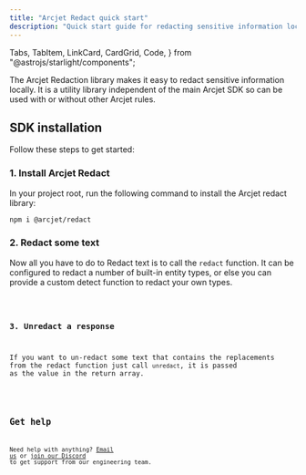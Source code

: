 ```yaml
---
title: "Arcjet Redact quick start"
description: "Quick start guide for redacting sensitive information locally."
---
```


  Tabs,
  TabItem,
  LinkCard,
  CardGrid,
  Code,
} from "@astrojs/starlight/components";

The Arcjet Redaction library makes it easy to redact sensitive information
locally. It is a utility library independent of the main Arcjet SDK so can be
used with or without other Arcjet rules.

<WhatIsArcjet />

## SDK installation

Follow these steps to get started:

### 1. Install Arcjet Redact

In your project root, run the following command to install the Arcjet redact
library:

```bash
npm i @arcjet/redact
```

### 2. Redact some text

Now all you have to do to Redact text is to call the `redact` function. It can
be configured to redact a number of built-in entity types, or else you can
provide a custom detect function to redact your own types.

<Code code={QuickStartRedact} lang="ts" />

### 3. Unredact a response

If you want to un-redact some text that contains the replacements from the redact
function just call `unredact`, it is passed as the value in the return array.

<Code code={QuickStartUnredact} lang="ts" />

## Get help

Need help with anything? [Email us](mailto:support@arcjet.com) or [join our
Discord](https://discord.gg/TPra6jqZDC) to get support from our
engineering team.

<Comments />

